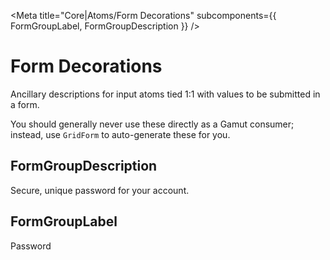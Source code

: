 
<Meta
  title="Core|Atoms/Form Decorations"
  subcomponents={{ FormGroupLabel, FormGroupDescription }}
/>

# Form Decorations

<StoryStatus status="ready" />

Ancillary descriptions for input atoms tied 1:1 with values to
be submitted in a form.

You should generally never use these directly as a Gamut consumer;
instead, use `GridForm` to auto-generate these for you.

<Props of={FormGroupDescription} />

## FormGroupDescription

<Preview>
  <Story name="FormGroupDescription">
    <FormGroupDescription>
      Secure, unique password for your account.
    </FormGroupDescription>
  </Story>
</Preview>

## FormGroupLabel

<Preview>
  <Story name="FormGroupLabel">
    <FormGroupLabel>Password</FormGroupLabel>
  </Story>
</Preview>

